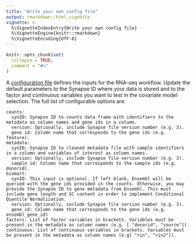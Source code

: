 ```yaml
---
title: "Write your own config file"
output: rmarkdown::html_vignette
vignette: >
  %\VignetteIndexEntry{Write your own config file}
  %\VignetteEngine{knitr::rmarkdown}
  %\VignetteEncoding{UTF-8}
---
```


```r
knitr::opts_chunk$set(
  collapse = TRUE,
  comment = "#>"
)
```

A [configuration file](https://github.com/kelshmo/sageseqr/blob/master/config.yml) defines the inputs for the RNA-seq workflow. Update the default parameters to the Synapse ID where your data is stored and to the factor and continuous variables you want to test in the covariate model selection. The full list of configurable options are:

```
counts:
  synID: Synapse ID to counts data frame with identifiers to the metadata as column names and gene ids in a column.
  version: Optionally, include Synapse file version number (e.g. 3).
  gene id: Column name that corresponds to the gene ids (e.g. feature).
metadata:
  synID: Synapse ID to cleaned metadata file with sample identifiers in a column and variables of interest as column names.
  version: Optionally, include Synapse file version number (e.g. 3).
  sample id: Column name that corresponds to the sample ids (e.g. donorid).
biomart:
  synID: This input is optional. If left blank, Ensembl will be queried with the gene ids provided in the counts. Otherwise, you may provide the Synapse ID to gene metadata from Ensembl. This must include gene length and GC content in order to implement Conditional Quantile Normalization. 
  version: Optionally, include Synapse file version number (e.g. 3).
  gene id: Column name that corresponds to the gene ids (e.g. ensembl_gene_id)
factors: List of factor variables in brackets. Variables must be present in the metadata as column names (e.g. [ "donorid", "source"]).
continuous: List of continuous variables in brackets. Variables must be present in the metadata as column names (e.g[ "rin", "rin2"]).
```
